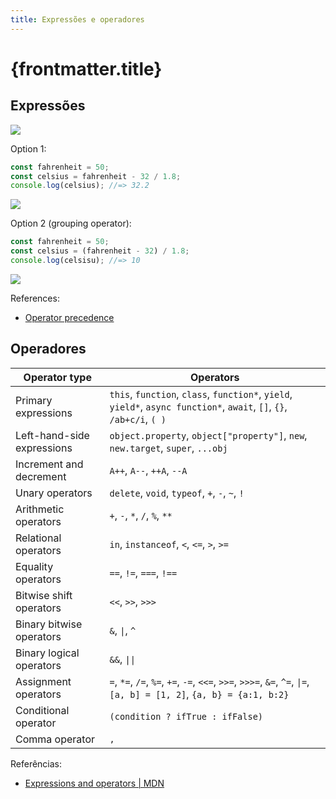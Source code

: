 ```yaml
---
title: Expressões e operadores
---
```


# {frontmatter.title}

## Expressões

![](/imgs/ecma/expression-and-operator/celsius2fahrenheit.svg)

Option 1:

```js
const fahrenheit = 50;
const celsius = fahrenheit - 32 / 1.8;
console.log(celsius); //=> 32.2
```

![](/imgs/ecma/expression-and-operator/celsius2fahrenheit1.svg)

Option 2 (grouping operator):

```js
const fahrenheit = 50;
const celsius = (fahrenheit - 32) / 1.8;
console.log(celsisu); //=> 10
```

![](/imgs/ecma/expression-and-operator/celsius2fahrenheit2.svg)

References:

- [Operator precedence](https://developer.mozilla.org/en-US/docs/Web/JavaScript/Reference/Operators/Operator_Precedence)

## Operadores

| Operator type              | Operators                                                                                                             |
| -------------------------- | --------------------------------------------------------------------------------------------------------------------- |
| Primary expressions        | `this`, `function`, `class`, `function*`, `yield`, `yield*`, `async function*`, `await`, `[]`, `{}`, `/ab+c/i`, `( )` |
| Left-hand-side expressions | `object.property`, `object["property"]`, `new`, `new.target`, `super`, `...obj`                                       |
| Increment and decrement    | `A++`, `A--`, `++A`, `--A`                                                                                            |
| Unary operators            | `delete`, `void`, `typeof`, `+`, `-`, `~`, `!`                                                                        |
| Arithmetic operators       | `+`, `-`, `*`, `/`, `%`, `**`                                                                                         |
| Relational operators       | `in`, `instanceof`, `<`, `<=`, `>`, `>=`                                                                              |
| Equality operators         | `==`, `!=`, `===`, `!==`                                                                                              |
| Bitwise shift operators    | `<<`, `>>`, `>>>`                                                                                                     |
| Binary bitwise operators   | `&`, `\|`, `^`                                                                                                        |
| Binary logical operators   | `&&`, `\|\| `                                                                                                         |
| Assignment operators       | `=`, `*=`, `/=`, `%=`, `+=`, `-=`, `<<=`, `>>=`, `>>>=`, `&=`, `^=`, `\|=`, `[a, b] = [1, 2]`, `{a, b} = {a:1, b:2}`  |
| Conditional operator       | `(condition ? ifTrue : ifFalse)`                                                                                      |
| Comma operator             | `,`                                                                                                                   |

Referências:

- [Expressions and operators \| MDN](https://developer.mozilla.org/en-US/docs/Web/JavaScript/Reference/Operators/Operator_Precedence)
